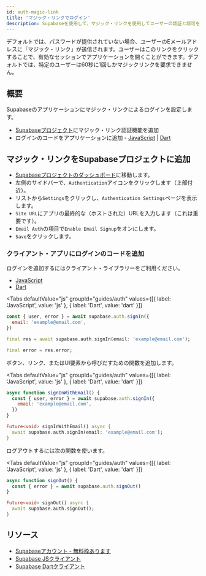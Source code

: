 ```yaml
---
id: auth-magic-link
title: 'マジック・リンクでログイン'
description: Supabaseを使用して、マジック・リンクを使用してユーザーの認証と認可を行います。
---
```



デフォルトでは、パスワードが提供されていない場合、ユーザーのEメールアドレスに「マジック・リンク」が送信されます。ユーザーはこのリンクをクリックすることで、有効なセッションでアプリケーションを開くことができます。デフォルトでは、特定のユーザーは60秒に1回しかマジックリンクを要求できません。

## 概要

Supabaseのアプリケーションにマジック・リンクによるログインを設定します。

- [Supabaseプロジェクト](https://app.supabase.io)にマジック・リンク認証機能を追加
- ログインのコードをアプリケーションに追加 - [JavaScript](https://github.com/supabase/supabase-js) | [Dart](https://github.com/supabase/supabase-dart)

## マジック・リンクをSupabaseプロジェクトに追加

- [Supabaseプロジェクトのダッシュボード](https://app.supabase.io)に移動します。
- 左側のサイドバーで、`Authentication`アイコンをクリックします（上部付近）。
- リストから`Settings`をクリックし、`Authentication Settings`ページを表示します。
- `Site URL`にアプリの最終的な（ホストされた）URLを入力します（これは重要です）。
- `Email Auth`の項目で`Enable Email Signup`をオンにします。
- `Save`をクリックします。

### クライアント・アプリにログインのコードを追加

ログインを追加するにはクライアント・ライブラリーをご利用ください。

- [JavaScript](/docs/reference/javascript/auth-signin#sign-in-with-magic-link)
- [Dart](/docs/reference/dart/auth-signin#sign-in-with-magic-link)

<Tabs
  defaultValue="js"
  groupId="guides/auth"
  values={[{ label: 'JavaScript', value: 'js' }, { label: 'Dart', value: 'dart' }]}
>

<TabItem value="js">

```js
const { user, error } = await supabase.auth.signIn({
  email: 'example@email.com',
})
```

</TabItem>

<TabItem value="dart">

```dart
final res = await supabase.auth.signIn(email: 'example@email.com');

final error = res.error;
```

</TabItem>

</Tabs>

ボタン、リンク、またはUI要素から呼びだすための関数を追加します。

<Tabs
  defaultValue="js"
  groupId="guides/auth"
  values={[{ label: 'JavaScript', value: 'js' }, { label: 'Dart', value: 'dart' }]}
>

<TabItem value="js">

```js
async function signInWithEmail() {
  const { user, error } = await supabase.auth.signIn({
    email: 'example@email.com',
  })
}
```

</TabItem>

<TabItem value="dart">

```dart
Future<void> signInWithEmail() async {
  await supabase.auth.signIn(email: 'example@email.com');
}
```

</TabItem>

</Tabs>

ログアウトするには次の関数を使います。

<Tabs
  defaultValue="js"
  groupId="guides/auth"
  values={[{ label: 'JavaScript', value: 'js' }, { label: 'Dart', value: 'dart' }]}
>

<TabItem value="js">

```js
async function signOut() {
  const { error } = await supabase.auth.signOut()
}
```

</TabItem>

<TabItem value="dart">

```dart
Future<void> signOut() async {
  await supabase.auth.signOut();
}
```

</TabItem>

</Tabs>

## リソース

- [Supabaseアカウント - 無料枠あります](https://supabase.com)
- [Supabase JSクライアント](https://github.com/supabase/supabase-js)
- [Supabase Dartクライアント](https://github.com/supabase/supabase-dart)
